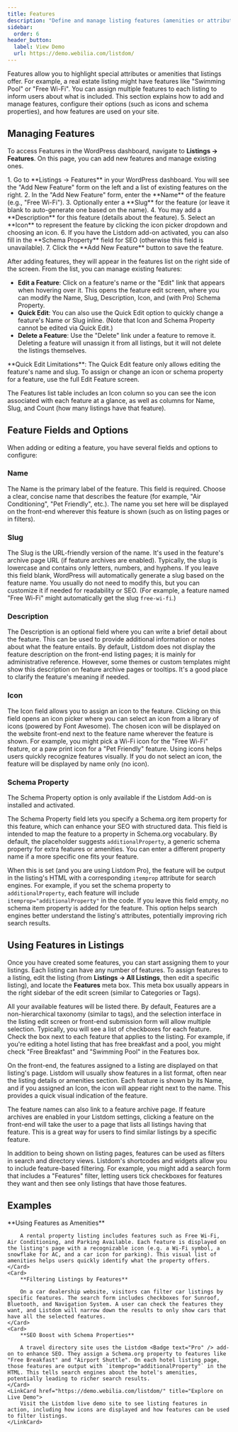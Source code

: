 ```yaml
---
title: Features
description: "Define and manage listing features (amenities or attributes) for your listings, including setting icons and optional SEO schema properties."
sidebar:
  order: 6
header_button:
  label: View Demo
  url: https://demo.webilia.com/listdom/
---
```



Features allow you to highlight special attributes or amenities that listings offer. For example, a real estate listing might have features like "Swimming Pool" or "Free Wi-Fi". You can assign multiple features to each listing to inform users about what is included. This section explains how to add and manage features, configure their options (such as icons and schema properties), and how features are used on your site.

## Managing Features

To access Features in the WordPress dashboard, navigate to **Listings → Features**. On this page, you can add new features and manage existing ones.

<Steps>
1.  Go to **Listings → Features** in your WordPress dashboard. You will see the "Add New Feature" form on the left and a list of existing features on the right.
2.  In the "Add New Feature" form, enter the **Name** of the feature (e.g., "Free Wi-Fi").
3.  Optionally enter a **Slug** for the feature (or leave it blank to auto-generate one based on the name).
4.  You may add a **Description** for this feature (details about the feature).
5.  Select an **Icon** to represent the feature by clicking the icon picker dropdown and choosing an icon.
6.  If you have the Listdom <Badge text="Pro" /> add-on activated, you can also fill in the **Schema Property** field for SEO (otherwise this field is unavailable).
7.  Click the **Add New Feature** button to save the feature.
</Steps>

After adding features, they will appear in the features list on the right side of the screen. From the list, you can manage existing features:

-   **Edit a Feature**: Click on a feature's name or the "Edit" link that appears when hovering over it. This opens the feature edit screen, where you can modify the Name, Slug, Description, Icon, and (with Pro) Schema Property.
-   **Quick Edit**: You can also use the Quick Edit option to quickly change a feature's Name or Slug inline. (Note that Icon and Schema Property cannot be edited via Quick Edit.)
-   **Delete a Feature**: Use the "Delete" link under a feature to remove it. Deleting a feature will unassign it from all listings, but it will not delete the listings themselves.

<Aside type="tip">
**Quick Edit Limitations**: The Quick Edit feature only allows editing the feature's name and slug. To assign or change an icon or schema property for a feature, use the full Edit Feature screen.
</Aside>

The Features list table includes an Icon column so you can see the icon associated with each feature at a glance, as well as columns for Name, Slug, and Count (how many listings have that feature).

## Feature Fields and Options

When adding or editing a feature, you have several fields and options to configure:

### Name

The Name is the primary label of the feature. This field is required. Choose a clear, concise name that describes the feature (for example, "Air Conditioning", "Pet Friendly", etc.). The name you set here will be displayed on the front-end wherever this feature is shown (such as on listing pages or in filters).

### Slug

The Slug is the URL-friendly version of the name. It's used in the feature's archive page URL (if feature archives are enabled). Typically, the slug is lowercase and contains only letters, numbers, and hyphens. If you leave this field blank, WordPress will automatically generate a slug based on the feature name. You usually do not need to modify this, but you can customize it if needed for readability or SEO. (For example, a feature named "Free Wi-Fi" might automatically get the slug `free-wi-fi`.)

### Description

The Description is an optional field where you can write a brief detail about the feature. This can be used to provide additional information or notes about what the feature entails. By default, Listdom does not display the feature description on the front-end listing pages; it is mainly for administrative reference. However, some themes or custom templates might show this description on feature archive pages or tooltips. It's a good place to clarify the feature's meaning if needed.

### Icon

The Icon field allows you to assign an icon to the feature. Clicking on this field opens an icon picker where you can select an icon from a library of icons (powered by Font Awesome). The chosen icon will be displayed on the website front-end next to the feature name wherever the feature is shown. For example, you might pick a Wi-Fi icon for the "Free Wi-Fi" feature, or a paw print icon for a "Pet Friendly" feature. Using icons helps users quickly recognize features visually. If you do not select an icon, the feature will be displayed by name only (no icon).

### Schema Property <Badge text="Pro" />

<Aside type="note">
The Schema Property option is only available if the Listdom <Badge text="Pro" /> Add-on is installed and activated.
</Aside>

The Schema Property field lets you specify a Schema.org item property for this feature, which can enhance your SEO with structured data. This field is intended to map the feature to a property in Schema.org vocabulary. By default, the placeholder suggests `additionalProperty`, a generic schema property for extra features or amenities. You can enter a different property name if a more specific one fits your feature.

When this is set (and you are using Listdom Pro), the feature will be output in the listing's HTML with a corresponding `itemprop` attribute for search engines. For example, if you set the schema property to `additionalProperty`, each feature will include `itemprop="additionalProperty"` in the code. If you leave this field empty, no schema item property is added for the feature. This option helps search engines better understand the listing's attributes, potentially improving rich search results.

## Using Features in Listings

Once you have created some features, you can start assigning them to your listings. Each listing can have any number of features. To assign features to a listing, edit the listing (from **Listings → All Listings**, then edit a specific listing), and locate the **Features** meta box. This meta box usually appears in the right sidebar of the edit screen (similar to Categories or Tags).

All your available features will be listed there. By default, Features are a non-hierarchical taxonomy (similar to tags), and the selection interface in the listing edit screen or front-end submission form will allow multiple selection. Typically, you will see a list of checkboxes for each feature. Check the box next to each feature that applies to the listing. For example, if you're editing a hotel listing that has free breakfast and a pool, you might check "Free Breakfast" and "Swimming Pool" in the Features box.

On the front-end, the features assigned to a listing are displayed on that listing's page. Listdom will usually show features in a list format, often near the listing details or amenities section. Each feature is shown by its Name, and if you assigned an Icon, the icon will appear right next to the name. This provides a quick visual indication of the feature.

The feature names can also link to a feature archive page. If feature archives are enabled in your Listdom settings, clicking a feature on the front-end will take the user to a page that lists all listings having that feature. This is a great way for users to find similar listings by a specific feature.

In addition to being shown on listing pages, features can be used as filters in search and directory views. Listdom's shortcodes and widgets allow you to include feature-based filtering. For example, you might add a search form that includes a "Features" filter, letting users tick checkboxes for features they want and then see only listings that have those features.

## Examples

<CardGrid>
    <Card>
        **Using Features as Amenities**

        A rental property listing includes features such as Free Wi-Fi, Air Conditioning, and Parking Available. Each feature is displayed on the listing's page with a recognizable icon (e.g. a Wi-Fi symbol, a snowflake for AC, and a car icon for parking). This visual list of amenities helps users quickly identify what the property offers.
    </Card>
    <Card>
        **Filtering Listings by Features**

        On a car dealership website, visitors can filter car listings by specific features. The search form includes checkboxes for Sunroof, Bluetooth, and Navigation System. A user can check the features they want, and Listdom will narrow down the results to only show cars that have all the selected features.
    </Card>
    <Card>
        **SEO Boost with Schema Properties**

        A travel directory site uses the Listdom <Badge text="Pro" /> add-on to enhance SEO. They assign a Schema.org property to features like "Free Breakfast" and "Airport Shuttle". On each hotel listing page, those features are output with `itemprop="additionalProperty"` in the HTML. This tells search engines about the hotel's amenities, potentially leading to richer search results.
    </Card>
    <LinkCard href="https://demo.webilia.com/listdom/" title="Explore on Live Demo">
        Visit the Listdom live demo site to see listing features in action, including how icons are displayed and how features can be used to filter listings.
    </LinkCard>
</CardGrid>